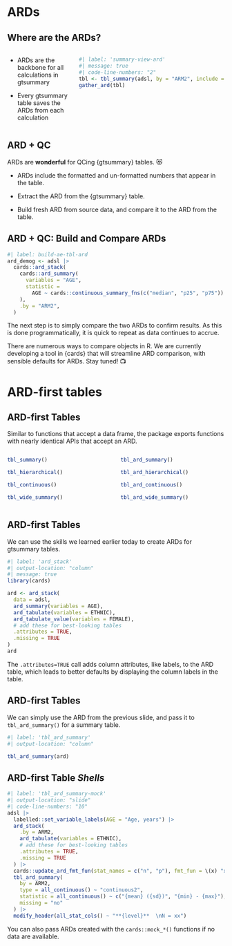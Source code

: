 # ARDs


## Where are the ARDs?

::: {.columns .v-center-container}
::: {.column width="30%"}

- ARDs are the backbone for all calculations in gtsummary

- Every gtsummary table saves the ARDs from each calculation

:::

::: {.column width="70%"}

```r
#| label: 'summary-view-ard'
#| message: true
#| code-line-numbers: "2"
tbl <- tbl_summary(adsl, by = "ARM2", include = "AGE")
gather_ard(tbl)
```

:::
:::


## ARD + QC

ARDs are **wonderful** for QCing {gtsummary} tables. 😻

- ARDs include the formatted and un-formatted numbers that appear in the table.

- Extract the ARD from the {gtsummary} table.

- Build fresh ARD from source data, and compare it to the ARD from the table.

## ARD + QC: Build and Compare ARDs

```r
#| label: build-ae-tbl-ard
ard_demog <- adsl |> 
  cards::ard_stack(
    cards::ard_summary(
      variables = "AGE",
      statistic = 
        AGE ~ cards::continuous_summary_fns(c("median", "p25", "p75"))
    ),
    .by = "ARM2", 
  )
```

The next step is to simply compare the two ARDs to confirm results.
As this is done programmatically, it is quick to repeat as data continues to accrue.

::: {.small}

There are numerous ways to compare objects in R.
We are currently developing a tool in {cards} that will streamline ARD comparison, with sensible defaults for ARDs.
Stay tuned! 📺
:::


# ARD-first tables

## ARD-first Tables

Similar to functions that accept a data frame, the package exports functions with nearly identical APIs that accept an ARD.

::: columns
::: {.column width="50%"}

```r
tbl_summary()

tbl_hierarchical()

tbl_continuous()

tbl_wide_summary()
```

:::
::: {.column width="50%"}

```r
tbl_ard_summary()

tbl_ard_hierarchical()

tbl_ard_continuous()

tbl_ard_wide_summary()
```

:::
:::

## ARD-first Tables

We can use the skills we learned earlier today to create ARDs for gtsummary tables.

```r
#| label: 'ard_stack'
#| output-location: "column"
#| message: true
library(cards)

ard <- ard_stack(
  data = adsl, 
  ard_summary(variables = AGE),
  ard_tabulate(variables = ETHNIC),
  ard_tabulate_value(variables = FEMALE),
  # add these for best-looking tables
  .attributes = TRUE, 
  .missing = TRUE 
)
ard
```

::: aside
::: {.small}

The `.attributes=TRUE` call adds column attributes, like labels, to the ARD table, which leads to better defaults by displaying the column labels in the table.

:::
:::

## ARD-first Tables

We can simply use the ARD from the previous slide, and pass it to `tbl_ard_summary()` for a summary table.

```r
#| label: 'tbl_ard_summary'
#| output-location: "column"

tbl_ard_summary(ard)
```

## ARD-first Table *Shells*

```r
#| label: 'tbl_ard_summary-mock'
#| output-location: "slide"
#| code-line-numbers: "10"
adsl |> 
  labelled::set_variable_labels(AGE = "Age, years") |> 
  ard_stack( 
    .by = ARM2,
    ard_tabulate(variables = ETHNIC),
    # add these for best-looking tables
    .attributes = TRUE, 
    .missing = TRUE 
  ) |> 
  cards::update_ard_fmt_fun(stat_names = c("n", "p"), fmt_fun = \(x) "xx") |> 
  tbl_ard_summary(
    by = ARM2,
    type = all_continuous() ~ "continuous2",
    statistic = all_continuous() ~ c("{mean} ({sd})", "{min} - {max}"),
    missing = "no"
  ) |> 
  modify_header(all_stat_cols() ~ "**{level}**  \nN = xx")
```

::: aside

You can also pass ARDs created with the `cards::mock_*()` functions if no data are available.

:::
